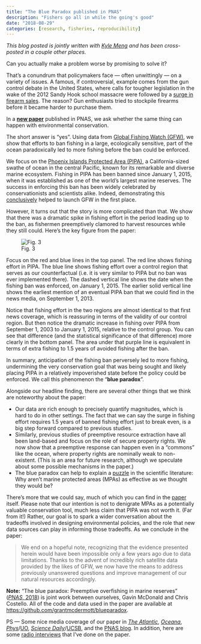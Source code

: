 ```yaml
---
title: "The Blue Paradox published in PNAS"
description: "Fishers go all in while the going's good"
date: "2018-08-29"
categories: [research, fisheries, reproducibility]
---
```


*This blog posted is jointly written with [Kyle Meng](http://www.kylemeng.com) and has been cross-posted in a couple other places.*

Can you actually make a problem worse by promising to solve it?

That’s a conundrum that policymakers face — often unwittingly — on a variety of issues. A famous, if controversial, example comes from the gun control debate in the United States, where calls for tougher legislation in the wake of the 2012 Sandy Hook school massacre were followed by a [surge in](http://science.sciencemag.org/content/358/6368/1324) [firearm sales](https://www.ft.com/content/9fb20eea-6407-11e3-b70d-00144feabdc0). The reason? Gun enthusiasts tried to stockpile firearms before it became harder to purchase them.

In a [**new paper**](https://doi.org/10.1073/pnas.1802862115) published in PNAS, we ask whether the same thing can happen with environmental conservation.

The short answer is “yes”. Using data from [Global Fishing Watch (GFW)](http://globalfishingwatch.org/), we show that efforts to ban fishing in a large, ecologically sensitive, part of the ocean paradoxically led to more fishing before the ban could be enforced.

We focus on the [Phoenix Islands Protected Area (PIPA)](https://en.wikipedia.org/wiki/Phoenix_Islands_Protected_Area), a California-sized swathe of ocean in the central Pacific, known for its remarkable and diverse marine ecosystem. Fishing in PIPA has been banned since January 1, 2015, when it was established as one of the world’s largest marine reserves. The success in enforcing this ban has been widely celebrated by conservationists and scientists alike. Indeed, demonstrating this [conclusively](http://science.sciencemag.org/content/351/6278/1148) helped to launch GFW in the first place.

However, it turns out that the story is more complicated than that. We show that there was a dramatic spike in fishing effort in the period leading up to the ban, as fishermen preemptively clamored to harvest resources while they still could. Here’s the key figure from the paper:

![Fig. 3](blueparadox-figure3.png)

Focus on the red and blue lines in the top panel. The red line shows fishing effort in PIPA. The blue line shows fishing effort over a control region that serves as our counterfactual (i.e. it is very similar to PIPA but no ban was ever implemented there). The dashed vertical line shows the date when the fishing ban was enforced, on January 1, 2015. The earlier solid vertical line shows the earliest mention of an eventual PIPA ban that we could find in the news media, on September 1, 2013.

Notice that fishing effort in the two regions are almost identical to that first news coverage, which is reassuring in terms of the validity of our control region. But then notice the dramatic increase in fishing over PIPA from September 1, 2003 to January 1, 2015, relative to the control group. You can see that difference (and the statistical significance of that difference) more clearly in the bottom panel. The area under that purple line is equivalent in terms of extra fishing to 1.5 years of avoided fishing after the ban.

In summary, anticipation of the fishing ban perversely led to more fishing, undermining the very conservation goal that was being sought and likely placing PIPA in a relatively impoverished state before the policy could be enforced. We call this phenomenon the "**blue paradox**".

Alongside our headline finding, there are several other things that we think are noteworthy about the paper:

- Our data are rich enough to precisely quantify magnitudes, which is hard to do in other settings. The fact that we can say the surge in fishing effort requires 1.5 years of banned fishing effort just to break even, is a big step forward compared to previous studies.
- Similarly, previous studies of preemptive resource extraction have all been land-based and focus on the role of secure property rights. We now show that a preemptive response can happen even in a "commons" like the ocean, where property rights are nominally weak to non-existent. (This is an area for future research, although we speculate about some possible mechanisms in the paper.)
- The blue paradox can help to explain a [puzzle](https://www.nature.com/news/ocean-conservation-uncertain-sanctuary-1.9568) in the scientific literature: Why aren’t marine protected areas (MPAs) as effective as we thought they would be?

There’s more that we could say, much of which you can find in the [paper](https://doi.org/10.1073/pnas.1802862115) itself. Please note that our intention is not to denigrate MPAs as a potentially valuable conservation tool, much less claim that PIPA was not worth it. (Far from it!) Rather, our goal is to spark a wider conversation about the tradeoffs involved in designing environmental policies, and the role that new data sources can play in informing those tradeoffs. As we conclude in the paper:

> We end on a hopeful note, recognizing that the evidence presented herein would have been impossible only a few years ago due to data limitations. Thanks to the advent of incredibly rich satellite data provided by the likes of GFW, we now have the means to address previously unanswered questions and improve management of our natural resources accordingly.

**Note:** “The blue paradox: Preemptive overfishing in marine reserves” ([*PNAS*, 2018](https://doi.org/10.1073/pnas.1802862115)) is joint work between ourselves, Gavin McDonald and Chris Costello. All of the code and data used in the paper are available at [https://github.com/grantmcdermott/blueparadox](https://github.com/grantmcdermott/blueparadox).

PS — Some nice media coverage of our paper in [*The Atlantic*](https://www.theatlantic.com/science/archive/2018/08/ocean-protections-can-trigger-preemptive-fishing-frenzies/568747/), [*Oceana*](https://oceana.org/blog/fishing-pressure-can-surge-marine-reserves-are-created-new-study-finds), [*Phys*](https://phys.org/news/2018-08-fishing-skyrocketed-south-pacific-area.html)/[UO](https://around.uoregon.edu/content/plans-marine-reserves-can-spark-overfishing-study-finds), [*Science Daily*](https://www.sciencedaily.com/releases/2018/08/180827180749.htm)/[UCSB](http://www.news.ucsb.edu/2018/019155/blue-paradox), and the [PNAS blog](http://blog.pnas.org/2018/09/journal-club-marine-conservation-move-sparks-a-fishing-frenzy/). In addition, here are some [radio interviews](../recent-radio-interviews) that I've done on the paper.
